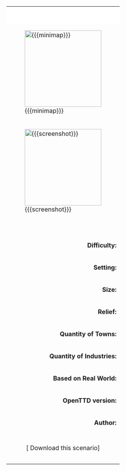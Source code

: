 {| class="wikitable" style="width:300px;text-align:center"
|-
|colspan="2" style="background:white;border:none;padding:10px;font-size:150%"| {{{title}}}
|- 
|colspan="2"| [[File:{{{minimap}}}|200px]]
|- 
|colspan="2"| [[File:{{{screenshot}}}|200px]]
|-
|colspan="2" style="padding-top:10px;padding-bottom:10px;font-style:italic"|{{{description}}}
|-
|align="right"| '''Difficulty:''' ||align="left"| {{{difficulty}}}
|-
|align="right"| '''Setting:''' ||align="left"| {{{setting}}}
|-
|align="right"| '''Size:''' ||align="left"| {{{size}}}
|-
|align="right"| '''Relief:''' ||align="left"| {{{relief}}}
|-
|align="right"| '''Quantity of Towns:''' ||align="left"| {{{towns}}} 
|-
|align="right"| '''Quantity of Industries:''' ||align="left"| {{{industries}}} 
|-
|align="right"| '''Based on Real World:''' ||align="left"| {{{realworld}}}
|-
|align="right"| '''OpenTTD version:''' ||align="left"| {{{version}}}
|-
|align="right"| '''Author:''' ||align="left"| {{{author}}}
|-
|colspan="2" align="center" style="padding-top:10px;padding-bottom:10px;"|[{{{download_url}}} Download this scenario]
|-
|}
<includeonly>{{{2|[[Category:en/Scenario]]}}}</includeonly>